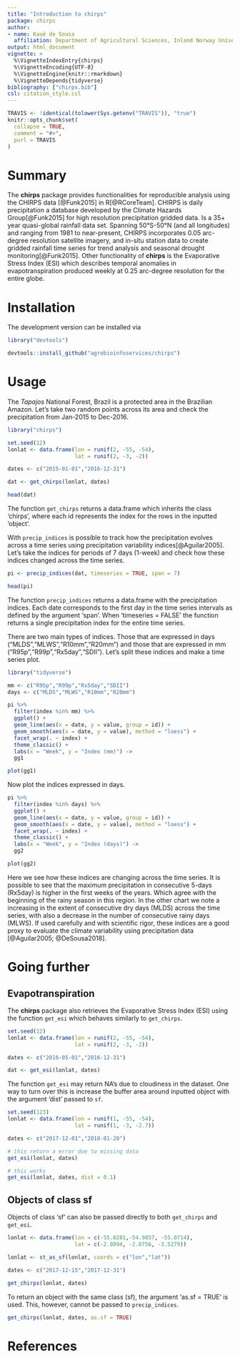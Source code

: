 ```yaml
---
title: "Introduction to chirps"
package: chirps
author:
- name: Kauê de Sousa
  affiliation: Department of Agricultural Sciences, Inland Norway University, Hamar, Norway; and The Alliance of Bioversity International and CIAT, Rome, Italy
output: html_document
vignette: >
  %\VignetteIndexEntry{chirps}
  %\VignetteEncoding{UTF-8}
  %\VignetteEngine{knitr::rmarkdown}
  %\VignetteDepends{tidyverse}
bibliography: ["chirps.bib"]
csl: citation_style.csl
---
```


```r
TRAVIS <- !identical(tolower(Sys.getenv("TRAVIS")), "true")
knitr::opts_chunk$set(
  collapse = TRUE,
  comment = "#>",
  purl = TRAVIS
)
```

# Summary

The **chirps** package provides functionalities for reproducible analysis using the CHIRPS data [@Funk2015] in R[@RCoreTeam]. CHIRPS is daily precipitation a database developed by the Climate Hazards Group[@Funk2015] for high resolution precipitation gridded data. Is a 35+ year quasi-global rainfall data set. Spanning 50°S-50°N (and all longitudes) and ranging from 1981 to near-present, CHIRPS incorporates 0.05 arc-degree resolution satellite imagery, and in-situ station data to create gridded rainfall time series for trend analysis and seasonal drought monitoring[@Funk2015]. Other functionality of **chirps** is the Evaporative Stress Index (ESI) which describes temporal anomalies in evapotranspiration produced weekly at 0.25 arc-degree resolution for the entire globe.


# Installation

The development version can be installed via

```r
library("devtools")

devtools::install_github("agrobioinfoservices/chirps")

```


# Usage

The *Tapajos* National Forest, Brazil is a protected area in the Brazilian Amazon. Let's take two random points across its area and check the precipitation from Jan-2015 to Dec-2016.

```r
library("chirps")

set.seed(12)
lonlat <- data.frame(lon = runif(2, -55, -54),
                     lat = runif(2, -3, -2))

dates <- c("2015-01-01","2016-12-31")

dat <- get_chirps(lonlat, dates)

head(dat)

```


The function `get_chirps` returns a data.frame which inherits the class 'chirps', where each id represents the index for the rows in the inputted 'object'. 

With `precip_indices` is possible to track how the precipitation evolves across a time series using precipitation variability indices[@Aguilar2005]. Let's take the indices for periods of 7 days (1-week) and check how these indices changed across the time series.

```r
pi <- precip_indices(dat, timeseries = TRUE, span = 7)

head(pi)

```

The function `precip_indices` returns a data.frame with the precipitation indices. Each date corresponds to the first day in the time series intervals as defined by the argument 'span'. When 'timeseries = FALSE' the function returns a single precipitation index for the entire time series.

There are two main types of indices. Those that are expressed in days ("MLDS","MLWS","R10mm","R20mm") and those that are expressed in mm ("R95p","R99p","Rx5day","SDII"). Let's split these indices and make a time series plot.


```r
library("tidyverse")

mm <- c("R95p","R99p","Rx5day","SDII")
days <- c("MLDS","MLWS","R10mm","R20mm")

pi %>% 
  filter(index %in% mm) %>% 
  ggplot() +
  geom_line(aes(x = date, y = value, group = id)) + 
  geom_smooth(aes(x = date, y = value), method = "loess") +
  facet_wrap(. ~ index) +
  theme_classic() +
  labs(x = "Week", y = "Index (mm)") ->
  gg1

plot(gg1)

```


Now plot the indices expressed in days.

```r
pi %>% 
  filter(index %in% days) %>% 
  ggplot() +
  geom_line(aes(x = date, y = value, group = id)) + 
  geom_smooth(aes(x = date, y = value), method = "loess") +
  facet_wrap(. ~ index) +
  theme_classic() +
  labs(x = "Week", y = "Index (days)") ->
  gg2

plot(gg2)

```

Here we see how these indices are changing across the time series. It is possible to see that the maximum precipitation in consecutive 5-days (Rx5day) is higher in the first weeks of the years. Which agree with the beginning of the rainy season in this region. In the other chart we note a increasing in the extent of consecutive dry days (MLDS) across the time series, with also a decrease in the number of consecutive rainy days (MLWS). If used carefully and with scientific rigor, these indices are a good proxy to evaluate the climate variability using precipitation data [@Aguilar2005; @DeSousa2018].  

# Going further

## Evapotranspiration 

The **chirps** package also retrieves the Evaporative Stress Index (ESI) using the function `get_esi` which behaves similarly to `get_chirps`. 

```r
set.seed(12)
lonlat <- data.frame(lon = runif(2, -55, -54),
                     lat = runif(2, -3, -2))

dates <- c("2016-05-01","2016-12-31")

dat <- get_esi(lonlat, dates)

```

The function `get_esi` may return NA's due to cloudiness in the dataset. One way to turn over this is increase the buffer area around inputted object with the argument 'dist' passed to `sf`.


```r
set.seed(123)
lonlat <- data.frame(lon = runif(1, -55, -54),
                     lat = runif(1, -3, -2.7))

dates <- c("2017-12-01","2018-01-20")

# this return a error due to missing data
get_esi(lonlat, dates)

# this works
get_esi(lonlat, dates, dist = 0.1)

```


## Objects of class sf

Objects of class 'sf' can also be passed directly to both `get_chirps` and `get_esi`.

```r
lonlat <- data.frame(lon = c(-55.0281,-54.9857, -55.0714),
                     lat = c(-2.8094, -2.8756, -3.5279))

lonlat <- st_as_sf(lonlat, coords = c("lon","lat"))

dates <- c("2017-12-15","2017-12-31")

get_chirps(lonlat, dates)

```

To return an object with the same class (sf), the argument 'as.sf = TRUE' is used. This, however, cannot be passed to `precip_indices`.


```r
get_chirps(lonlat, dates, as.sf = TRUE)

```


# References




